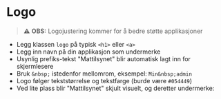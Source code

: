 
<Meta of={stories} />

# Logo

> ⚠️ **OBS:** Logojustering kommer for å bedre støtte applikasjoner

- Legg klassen `logo` på typisk `<h1>` eller `<a>`
- Legg inn navn på din applikasjon som undermerke
- Usynlig prefiks-tekst "Mattilsynet" blir automatisk lagt inn for skjermlesere
- Bruk `&nbsp;` istedenfor mellomrom, eksempel: `Min&nbsp;admin`
- Logo følger tekststørrelse og tekstfarge (burde være `#054449`)
- Ved lite plass blir "Mattilsynet" skjult visuelt, og deretter undermerke:

<Canvas of={stories.Default} />
